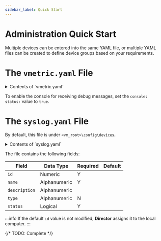 ```yaml
---
sidebar_label: Quick Start
---
```


# Administration Quick Start

Multiple devices can be entered into the same YAML file, or multiple YAML files can be created to define device groups based on your requirements.

# The `vmetric.yaml` File

<details>
<summary>Contents of `vmetric.yaml`</summary>
```YAML
debug:
  log:
    status: true
  level: 5
  console:
    status: false
```
</details>

To enable the console for receiving debug messages, set the `console: status:` value to `true`.

# The `syslog.yaml` File

By default, this file is under `<vm_root>\config\devices`.

<details>
<summary>Contents of `syslog.yaml`</summary>
```YAML
devices:
  - id: 324235346
    name: 127.0.0.1
    description: syslog
    type: syslog
    status: true
    properties:
      address: "0.0.0.0"
      port: 14514
```
</details>

The file contains the following fields:

|Field|Data Type|Required|Default|
|---|---|---|---|
|`id`|Numeric|Y||
|`name`|Alphanumeric|Y||
|`description`|Alphanumeric|||
|`type`|Alphanumeric|N||
|`status`|Logical|Y||

:::info
If the default `id` value is not modified, **Director** assigns it to the local computer.
:::

{/* TODO: Complete */}